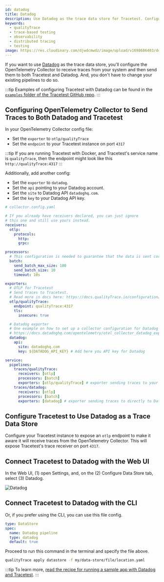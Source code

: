```yaml
---
id: datadog
title: Datadog
description: Use Datadog as the trace data store for Tracetest. Configure the OpenTelemetry Collector to receive traces and forward them to both Tracetest and Datadog.
keywords:
  - qualityTrace
  - trace-based testing
  - observability
  - distributed tracing
  - testing
image: https://res.cloudinary.com/djwdcmwdz/image/upload/v1698686403/docs/Blog_Thumbnail_14_rsvkmo.jpg
---
```


If you want to use [Datadog](https://www.datadoghq.com/) as the trace data store, you'll configure the OpenTelemetry Collector to receive traces from your system and then send them to both Tracetest and Datadog. And, you don't have to change your existing pipelines to do so.

:::tip
Examples of configuring Tracetest with Datadog can be found in the [`examples` folder of the Tracetest GitHub repo](https://github.com/intelops/qualityTrace/tree/main/examples).
:::

## Configuring OpenTelemetry Collector to Send Traces to Both Datadog and Tracetest

In your OpenTelemetry Collector config file:

- Set the `exporter` to `otlp/qualityTrace`
- Set the `endpoint` to your Tracetest instance on port `4317`

:::tip
If you are running Tracetest with Docker, and Tracetest's service name is `qualityTrace`, then the endpoint might look like this `http://qualityTrace:4317`
:::

Additionally, add another config:

- Set the `exporter` to `datadog`.
- Set the `api` pointing to your Datadog account.
- Set the `site` to Datadog API `datadoghq.com`.
- Set the `key` to your Datadog API key.

```yaml
# collector.config.yaml

# If you already have receivers declared, you can just ignore
# this one and still use yours instead.
receivers:
  otlp:
    protocols:
      http:
      grpc:

processors:
  # This configuration is needed to guarantee that the data is sent correctly to Datadog
  batch:
    send_batch_max_size: 100
    send_batch_size: 10
    timeout: 10s

exporters:
  # OTLP for Tracetest
  # Send traces to Tracetest.
  # Read more in docs here: https://docs.qualityTrace.io/configuration/connecting-to-data-stores/opentelemetry-collector
  otlp/qualityTrace:
    endpoint: qualityTrace:4317
    tls:
      insecure: true

  # Datadog exporter
  # One example on how to set up a collector configuration for Datadog can be seen here:
  # https://docs.datadoghq.com/opentelemetry/otel_collector_datadog_exporter/?tab=onahost
  datadog:
    api:
      site: datadoghq.com
      key: ${DATADOG_API_KEY} # Add here you API key for Datadog

service:
  pipelines:
    traces/qualityTrace:
      receivers: [otlp]
      processors: [batch]
      exporters: [otlp/qualityTrace] # exporter sending traces to your Tracetest instance
    traces/datadog:
      receivers: [otlp]
      processors: [batch]
      exporters: [datadog] # exporter sending traces to directly to Datadog
```

## Configure Tracetest to Use Datadog as a Trace Data Store

Configure your Tracetest instance to expose an `otlp` endpoint to make it aware it will receive traces from the OpenTelemetry Collector. This will expose Tracetest's trace receiver on port `4317`.

## Connect Tracetest to Datadog with the Web UI

In the Web UI, (1) open Settings, and, on the (2) Configure Data Store tab, select (3) Datadog.

![Datadog](../img/configure-datadog-0.11.3.png)

## Connect Tracetest to Datadog with the CLI

Or, if you prefer using the CLI, you can use this file config.

```yaml
type: DataStore
spec:
  name: Datadog pipeline
  type: datadog
  default: true
```

Proceed to run this command in the terminal and specify the file above.

```bash
qualityTrace apply datastore -f my/data-store/file/location.yaml
```

:::tip
To learn more, [read the recipe for running a sample app with Datadog and Tracetest](/examples-tutorials/recipes/running-qualityTrace-with-datadog).
:::
